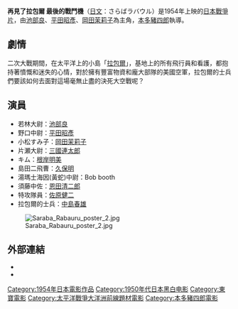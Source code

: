 {{Infobox Film
| name               = 再見了拉包爾 最後的戰鬥機
| original_name      = さらばラバウル
| image              = Saraba Rabauru poster.jpg|200px
| caption            = 
| director           = [[本多豬四郎|本多豬四郎]]
| producer           = [[田中友幸|田中友幸]]
| writer             = [[橋本忍|橋本忍]]、[[馬淵薫|馬淵薫]]、[[西島大|西島大]]
| starring           = 
| music              = [[塚原晢夫|塚原晢夫]]
| narrator           = 
| cinematography     = 
| editing            = 
| production_company = [[東寶電影公司|東寶]]
| distributor        = [[東寶電影公司|東寶]]
| released           = {{flagicon|Japan}}1954年2月10日
| runtime            = 109分
| country            = {{JPN}}
| language           = 日語
| budget             = 
| gross              = 
| preceded_by        = 
| followed_by        = 
| website            = 
| amg_id             = 

| imdb_id            = 
| cn_name            = 
| hk_name            = 
| tw_name            = 
}}
'''再見了拉包爾 最後的戰鬥機'''（[[日文|日文]]：さらばラバウル）是1954年上映的[[日本|日本]][[戰爭片|戰爭片]]，由[[池部良|池部良]]、[[平田昭彥|平田昭彥]]、[[岡田茉莉子|岡田茉莉子]]為主角，[[本多豬四郎|本多豬四郎]]執導。

==劇情==
二次大戰期間，在太平洋上的小島「[[拉包爾|拉包爾]]」，基地上的所有飛行員和看護，都抱持著憤慨和迷失的心情，對於擁有豐富物資和龐大部隊的美國空軍，拉包爾的士兵們要該如何去面對這場毫無止盡的決死大空戰呢？

==演員==
* 若林大尉：[[池部良|池部良]]
* 野口中尉：[[平田昭彥|平田昭彥]]
* 小松すみ子：[[岡田茉莉子|岡田茉莉子]]
* 片瀬大尉：[[三國連太郎|三國連太郎]]
* キム：[[根岸明美|根岸明美]]
* 島田二飛曹：[[久保明|久保明]]
* 湯瑪士海因(黃蛇)中尉：Bob booth
* 須藤中佐：[[恩田清二郎|恩田清二郎]]
* 特攻隊員：[[佐原健二|佐原健二]]
* 拉包爾的士兵：[[中島春雄|中島春雄]]
[[File:Saraba_Rabauru_poster_2.jpg|thumb]]

==外部連結==
*{{jmdb title|1954|cd000430|さらばラバウル}}
*{{Allcinema title|86068|さらばラバウル}}

{{本多豬四郎監督作品}} 
{{DEFAULTSORT:Saraba Rabaul}}
[[Category:1954年日本電影作品|Category:1954年日本電影作品]]
[[Category:1950年代日本黑白电影|Category:1950年代日本黑白电影]]
[[Category:東寶電影|Category:東寶電影]]
[[Category:太平洋戰爭大洋洲前線題材電影|Category:太平洋戰爭大洋洲前線題材電影]]
[[Category:本多豬四郎電影|Category:本多豬四郎電影]]